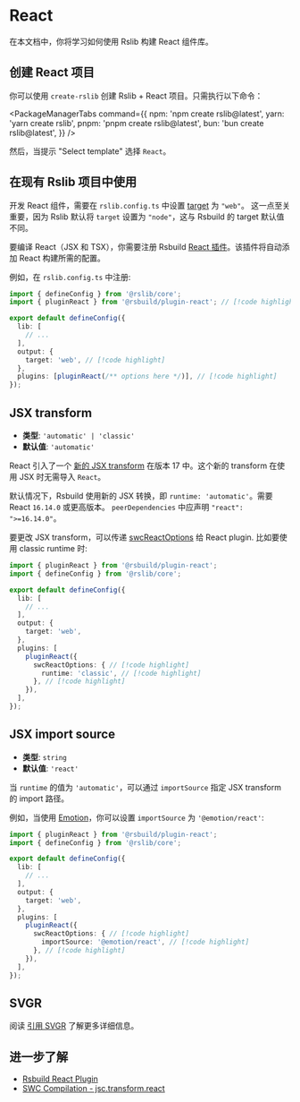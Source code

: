 # React

在本文档中，你将学习如何使用 Rslib 构建 React 组件库。

## 创建 React 项目

你可以使用 `create-rslib` 创建 Rslib + React 项目。只需执行以下命令：


<PackageManagerTabs
  command={{
    npm: 'npm create rslib@latest',
    yarn: 'yarn create rslib',
    pnpm: 'pnpm create rslib@latest',
    bun: 'bun create rslib@latest',
  }}
/>

然后，当提示 "Select template" 选择 `React`。

## 在现有 Rslib 项目中使用

开发 React 组件，需要在 `rslib.config.ts` 中设置 [target](/config/rsbuild/output#outputtarget) 为 `"web"`。 这一点至关重要，因为 Rslib 默认将 `target` 设置为 `"node"`，这与 Rsbuild 的 target 默认值不同。

要编译 React（JSX 和 TSX），你需要注册 Rsbuild [React 插件](https://rsbuild.dev/zh/plugins/list/plugin-react)。该插件将自动添加 React 构建所需的配置。

例如，在 `rslib.config.ts` 中注册:

```ts title="rslib.config.ts"
import { defineConfig } from '@rslib/core';
import { pluginReact } from '@rsbuild/plugin-react'; // [!code highlight]

export default defineConfig({
  lib: [
    // ...
  ],
  output: {
    target: 'web', // [!code highlight]
  },
  plugins: [pluginReact(/** options here */)], // [!code highlight]
});
```

## JSX transform

- **类型**: `'automatic' | 'classic'`
- **默认值**: `'automatic'`

React 引入了一个 [新的 JSX transform](https://legacy.reactjs.org/blog/2020/09/22/introducing-the-new-jsx-transform.html) 在版本 17 中。这个新的 transform 在使用 JSX 时无需导入 `React`。

默认情况下，Rsbuild 使用新的 JSX 转换，即 `runtime: 'automatic'`。需要 React `16.14.0` 或更高版本。 `peerDependencies` 中应声明 `"react": ">=16.14.0"`。

要更改 JSX transform，可以传递 [swcReactOptions](https://rsbuild.dev/zh/plugins/list/plugin-react#swcreactoptionsruntime) 给 React plugin. 比如要使用 classic runtime 时:

```ts title="rslib.config.ts"
import { pluginReact } from '@rsbuild/plugin-react';
import { defineConfig } from '@rslib/core';

export default defineConfig({
  lib: [
    // ...
  ],
  output: {
    target: 'web',
  },
  plugins: [
    pluginReact({
      swcReactOptions: { // [!code highlight]
        runtime: 'classic', // [!code highlight]
      }, // [!code highlight]
    }),
  ],
});
```

## JSX import source

- **类型**: `string`
- **默认值**: `'react'`

当 `runtime` 的值为 `'automatic'`，可以通过 `importSource` 指定 JSX transform 的 import 路径。

例如，当使用 [Emotion](https://emotion.sh/)，你可以设置 `importSource` 为 `'@emotion/react'`:

```ts title="rslib.config.ts"
import { pluginReact } from '@rsbuild/plugin-react';
import { defineConfig } from '@rslib/core';

export default defineConfig({
  lib: [
    // ...
  ],
  output: {
    target: 'web',
  },
  plugins: [
    pluginReact({
      swcReactOptions: { // [!code highlight]
        importSource: '@emotion/react', // [!code highlight]
      }, // [!code highlight]
    }),
  ],
});
```

## SVGR

阅读 [引用 SVGR](/guide/advanced/svgr-files) 了解更多详细信息。

## 进一步了解

- [Rsbuild React Plugin](https://rsbuild.dev/zh/plugins/list/plugin-react#swcreactoptionsruntime)
- [SWC Compilation - jsc.transform.react](https://swc.rs/docs/configuration/compilation#jsctransformreact)
